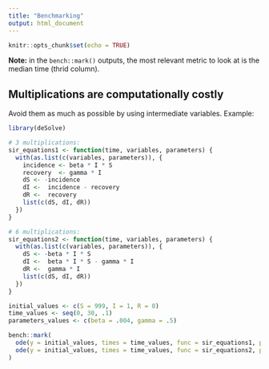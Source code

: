 ```yaml
---
title: "Benchmarking"
output: html_document
---
```


```r
knitr::opts_chunk$set(echo = TRUE)
```

**Note:** in the `bench::mark()` outputs, the most relevant metric to look at is
the median time (thrid column).

## Multiplications are computationally costly

Avoid them as much as possible by using intermediate variables. Example:

```r
library(deSolve)

# 3 multiplications:
sir_equations1 <- function(time, variables, parameters) {
  with(as.list(c(variables, parameters)), {
    incidence <- beta * I * S
    recovery  <- gamma * I
    dS <- -incidence
    dI <-  incidence - recovery
    dR <-  recovery
    list(c(dS, dI, dR))
  })
}

# 6 multiplications:
sir_equations2 <- function(time, variables, parameters) {
  with(as.list(c(variables, parameters)), {
    dS <- -beta * I * S
    dI <-  beta * I * S - gamma * I
    dR <-  gamma * I
    list(c(dS, dI, dR))
  })
}

initial_values <- c(S = 999, I = 1, R = 0)
time_values <- seq(0, 30, .1)
parameters_values <- c(beta = .004, gamma = .5)

bench::mark(
  ode(y = initial_values, times = time_values, func = sir_equations1, parms = parameters_values),
  ode(y = initial_values, times = time_values, func = sir_equations2, parms = parameters_values)
)
```


